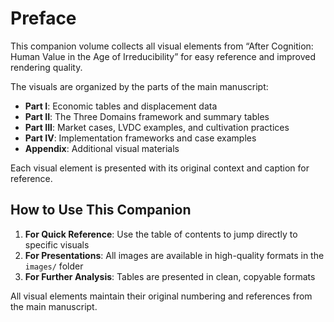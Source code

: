# Preface {.unnumbered}

This companion volume collects all visual elements from "After Cognition: Human Value in the Age of Irreducibility" for easy reference and improved rendering quality. 

The visuals are organized by the parts of the main manuscript:

- **Part I**: Economic tables and displacement data
- **Part II**: The Three Domains framework and summary tables  
- **Part III**: Market cases, LVDC examples, and cultivation practices
- **Part IV**: Implementation frameworks and case examples
- **Appendix**: Additional visual materials

Each visual element is presented with its original context and caption for reference.

## How to Use This Companion

1. **For Quick Reference**: Use the table of contents to jump directly to specific visuals
2. **For Presentations**: All images are available in high-quality formats in the `images/` folder
3. **For Further Analysis**: Tables are presented in clean, copyable formats

All visual elements maintain their original numbering and references from the main manuscript.